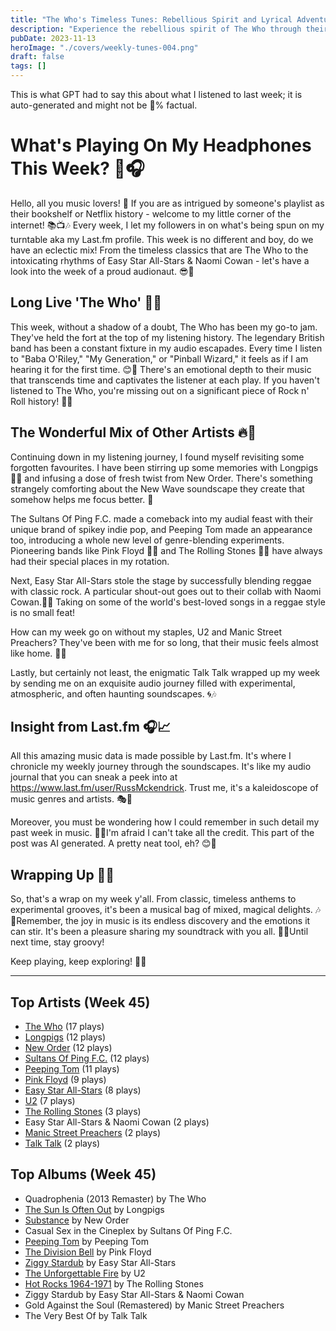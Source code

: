 ```yaml
---
title: "The Who's Timeless Tunes: Rebellious Spirit and Lyrical Adventures in Rock"
description: "Experience the rebellious spirit of The Who through their timeless tunes. Their lyrical adventures and captivating melodies will resonate with your inner rock fan!"
pubDate: 2023-11-13
heroImage: "./covers/weekly-tunes-004.png"
draft: false
tags: []
---
```


<NoteCallout title="Note">
This is what GPT had to say this about what I listened to last week; it is auto-generated and might not be 💯% factual.
</NoteCallout>

# What's Playing On My Headphones This Week? 🎵🎧

Hello, all you music lovers! 🌟 If you are as intrigued by someone's playlist as their bookshelf or Netflix history - welcome to my little corner of the internet! 📚📺🎶 Every week, I let my followers in on what's being spun on my turntable aka my Last.fm profile. This week is no different and boy, do we have an eclectic mix! From the timeless classics that are The Who to the intoxicating rhythms of Easy Star All-Stars & Naomi Cowan - let's have a look into the week of a proud audionaut. 😎🚀

## Long Live 'The Who' 🤘😎

This week, without a shadow of a doubt, The Who has been my go-to jam. They've held the fort at the top of my listening history. The legendary British band has been a constant fixture in my audio escapades. Every time I listen to "Baba O'Riley," "My Generation," or "Pinball Wizard," it feels as if I am hearing it for the first time. 😊🎸 There's an emotional depth to their music that transcends time and captivates the listener at each play. If you haven't listened to The Who, you're missing out on a significant piece of Rock n' Roll history! 🎵🎤

## The Wonderful Mix of Other Artists 🔥🍻

Continuing down in my listening journey, I found myself revisiting some forgotten favourites. I have been stirring up some memories with Longpigs 🐷🎸 and infusing a dose of fresh twist from New Order. There's something strangely comforting about the New Wave soundscape they create that somehow helps me focus better. 🎵

The Sultans Of Ping F.C. made a comeback into my audial feast with their unique brand of spikey indie pop, and Peeping Tom made an appearance too, introducing a whole new level of genre-blending experiments. Pioneering bands like Pink Floyd 🌈✨ and The Rolling Stones 👅🎸 have always had their special places in my rotation.  

Next, Easy Star All-Stars stole the stage by successfully blending reggae with classic rock. A particular shout-out goes out to their collab with Naomi Cowan.🌴💃 Taking on some of the world's best-loved songs in a reggae style is no small feat! 

How can my week go on without my staples, U2 and Manic Street Preachers? They've been with me for so long, that their music feels almost like home. 🏡💚

Lastly, but certainly not least, the enigmatic Talk Talk wrapped up my week by sending me on an exquisite audio journey filled with experimental, atmospheric, and often haunting soundscapes. 🌀🎶

## Insight from Last.fm 🎧📈

All this amazing music data is made possible by Last.fm. It's where I chronicle my weekly journey through the soundscapes. It's like my audio journal that you can sneak a peek into at https://www.last.fm/user/RussMckendrick. Trust me, it's a kaleidoscope of music genres and artists. 🎭🌈

Moreover, you must be wondering how I could remember in such detail my past week in music. 🤔🎵I'm afraid I can't take all the credit. This part of the post was AI generated. A pretty neat tool, eh? 😊🤖

## Wrapping Up 🌠🔮

So, that's a wrap on my week y'all. From classic, timeless anthems to experimental grooves, it's been a musical bag of mixed, magical delights. 🎶🔮Remember, the joy in music is its endless discovery and the emotions it can stir. It's been a pleasure sharing my soundtrack with you all.  🌟💞Until next time, stay groovy!

Keep playing, keep exploring! 🎵✨


---

## Top Artists (Week 45)

- [The Who](https://www.russ.fm/artist/the-who/) (17 plays)
- [Longpigs](https://www.russ.fm/artist/longpigs/) (12 plays)
- [New Order](https://www.russ.fm/artist/new-order/) (12 plays)
- [Sultans Of Ping F.C.](https://www.russ.fm/artist/sultans-of-ping-f-c/) (12 plays)
- [Peeping Tom](https://www.russ.fm/artist/peeping-tom/) (11 plays)
- [Pink Floyd](https://www.russ.fm/artist/pink-floyd/) (9 plays)
- [Easy Star All-Stars](https://www.russ.fm/artist/easy-star-all-stars/) (8 plays)
- [U2](https://www.russ.fm/artist/u2/) (7 plays)
- [The Rolling Stones](https://www.russ.fm/artist/the-rolling-stones/) (3 plays)
- Easy Star All-Stars & Naomi Cowan (2 plays)
- [Manic Street Preachers](https://www.russ.fm/artist/manic-street-preachers/) (2 plays)
- [Talk Talk](https://www.russ.fm/artist/talk-talk/) (2 plays)

## Top Albums (Week 45)

- Quadrophenia (2013 Remaster) by The Who
- [The Sun Is Often Out](https://www.russ.fm/albums/the-sun-is-often-out-15537055/) by Longpigs
- [Substance](https://www.russ.fm/albums/substance-28848151/) by New Order
- Casual Sex in the Cineplex by Sultans Of Ping F.C.
- [Peeping Tom](https://www.russ.fm/albums/peeping-tom-28643479/) by Peeping Tom
- [The Division Bell](https://www.russ.fm/albums/the-division-bell-13718487/) by Pink Floyd
- [Ziggy Stardub](https://www.russ.fm/albums/ziggy-stardub-26844965/) by Easy Star All-Stars
- [The Unforgettable Fire](https://www.russ.fm/albums/the-unforgettable-fire-204237/) by U2
- [Hot Rocks 1964-1971](https://www.russ.fm/albums/hot-rocks-1964-1971-879358/) by The Rolling Stones
- Ziggy Stardub by Easy Star All-Stars & Naomi Cowan
- Gold Against the Soul (Remastered) by Manic Street Preachers
- The Very Best Of by Talk Talk